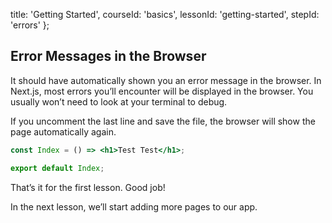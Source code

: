 
  title: 'Getting Started',
  courseId: 'basics',
  lessonId: 'getting-started',
  stepId: 'errors'
};

## Error Messages in the Browser

It should have automatically shown you an error message in the browser. In Next.js, most errors you’ll encounter will be displayed in the browser. You usually won’t need to look at your terminal to debug.

If you uncomment the last line and save the file, the browser will show the page automatically again.

```jsx
const Index = () => <h1>Test Test</h1>;

export default Index;
```

That’s it for the first lesson. Good job!

In the next lesson, we’ll start adding more pages to our app.

